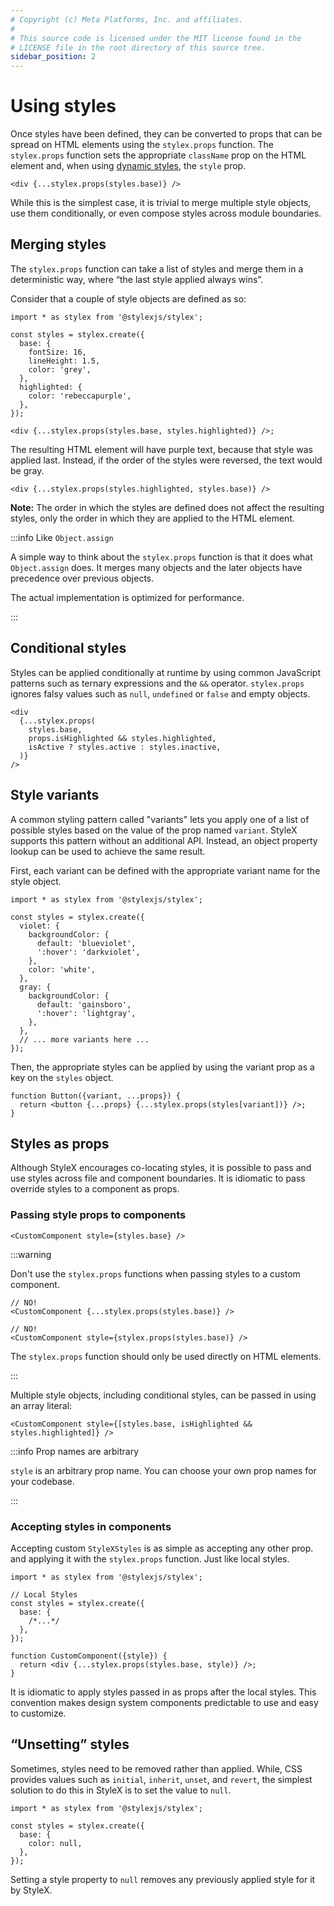 ```yaml
---
# Copyright (c) Meta Platforms, Inc. and affiliates.
#
# This source code is licensed under the MIT license found in the
# LICENSE file in the root directory of this source tree.
sidebar_position: 2
---
```


# Using styles

Once styles have been defined, they can be converted to props that can be spread
on HTML elements using the `stylex.props` function. The `stylex.props` function
sets the appropriate `className` prop on the HTML element and, when using
[dynamic styles](/docs/learn/styling-ui/defining-styles/#dynamic-styles), the
`style` prop.

```tsx
<div {...stylex.props(styles.base)} />
```

While this is the simplest case, it is trivial to merge multiple style objects,
use them conditionally, or even compose styles across module boundaries.

## Merging styles

The `stylex.props` function can take a list of styles and merge them in a
deterministic way, where “the last style applied always wins”.

Consider that a couple of style objects are defined as so:

```tsx
import * as stylex from '@stylexjs/stylex';

const styles = stylex.create({
  base: {
    fontSize: 16,
    lineHeight: 1.5,
    color: 'grey',
  },
  highlighted: {
    color: 'rebeccapurple',
  },
});

<div {...stylex.props(styles.base, styles.highlighted)} />;
```

The resulting HTML element will have purple text, because that style was applied
last. Instead, if the order of the styles were reversed, the text would be gray.

```tsx
<div {...stylex.props(styles.highlighted, styles.base)} />
```

**Note:** The order in which the styles are defined does not affect the
resulting styles, only the order in which they are applied to the HTML element.

:::info Like `Object.assign`

A simple way to think about the `stylex.props` function is that it does what
`Object.assign` does. It merges many objects and the later objects have
precedence over previous objects.

The actual implementation is optimized for performance.

:::

## Conditional styles

Styles can be applied conditionally at runtime by using common JavaScript
patterns such as ternary expressions and the `&&` operator. `stylex.props`
ignores falsy values such as `null`, `undefined` or `false` and empty objects.

```tsx
<div
  {...stylex.props(
    styles.base,
    props.isHighlighted && styles.highlighted,
    isActive ? styles.active : styles.inactive,
  )}
/>
```

## Style variants

A common styling pattern called "variants" lets you apply one of a list of
possible styles based on the value of the prop named `variant`. StyleX supports this pattern without an additional API. Instead, an object property lookup can be used to achieve the same result.

First, each variant can be defined with the appropriate variant name for the style object.

```tsx
import * as stylex from '@stylexjs/stylex';

const styles = stylex.create({
  violet: {
    backgroundColor: {
      default: 'blueviolet',
      ':hover': 'darkviolet',
    },
    color: 'white',
  },
  gray: {
    backgroundColor: {
      default: 'gainsboro',
      ':hover': 'lightgray',
    },
  },
  // ... more variants here ...
});
```

Then, the appropriate styles can be applied by using the variant prop as a key
on the `styles` object.

```tsx
function Button({variant, ...props}) {
  return <button {...props} {...stylex.props(styles[variant])} />;
}
```

## Styles as props

Although StyleX encourages co-locating styles, it is possible to pass and use
styles across file and component boundaries. It is idiomatic to pass override
styles to a component as props.

### Passing style props to components

```tsx
<CustomComponent style={styles.base} />
```

:::warning

Don't use the `stylex.props` functions when passing styles to a custom
component.

```tsx
// NO!
<CustomComponent {...stylex.props(styles.base)} />

// NO!
<CustomComponent style={stylex.props(styles.base)} />
```

The `stylex.props` function should only be used directly on HTML elements.

:::

Multiple style objects, including conditional styles, can be passed in
using an array literal:

```tsx
<CustomComponent style={[styles.base, isHighlighted && styles.highlighted]} />
```

:::info Prop names are arbitrary

`style` is an arbitrary prop name. You can choose your own prop names for your
codebase.

:::

### Accepting styles in components

Accepting custom `StyleXStyles` is as simple as accepting any other prop. and
applying it with the `stylex.props` function. Just like local styles.

```tsx
import * as stylex from '@stylexjs/stylex';

// Local Styles
const styles = stylex.create({
  base: {
    /*...*/
  },
});

function CustomComponent({style}) {
  return <div {...stylex.props(styles.base, style)} />;
}
```

It is idiomatic to apply styles passed in as props after the local styles. This
convention makes design system components predictable to use and easy to
customize.

## “Unsetting” styles

Sometimes, styles need to be removed rather than applied. While, CSS provides
values such as `initial`, `inherit`, `unset`, and `revert`, the simplest
solution to do this in StyleX is to set the value to `null`.

```tsx
import * as stylex from '@stylexjs/stylex';

const styles = stylex.create({
  base: {
    color: null,
  },
});
```

Setting a style property to `null` removes any previously applied style for it
by StyleX.
